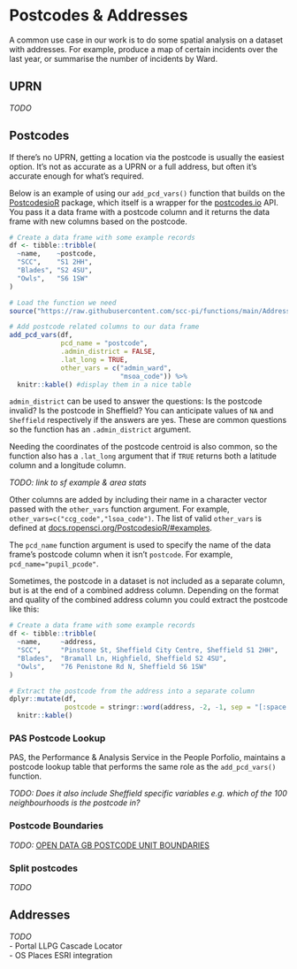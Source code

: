 # Postcodes & Addresses {#geocoding}

A common use case in our work is to do some spatial analysis on a dataset with addresses. For example, produce a map of certain incidents over the last year, or summarise the number of incidents by Ward.

## UPRN  

_TODO_

## Postcodes

If there's no UPRN, getting a location via the postcode is usually the easiest option. It's not as accurate as a UPRN or a full address, but often it's accurate enough for what's required.

Below is an example of using our `add_pcd_vars()` function that builds on the [PostcodesioR](https://docs.ropensci.org/PostcodesioR/) package, which itself is a wrapper for the [postcodes.io](https://postcodes.io/) API. You pass it a data frame with a postcode column and it returns the data frame with new columns based on the postcode.

```r
# Create a data frame with some example records
df <- tibble::tribble(
  ~name,    ~postcode,
  "SCC",    "S1 2HH",
  "Blades", "S2 4SU",
  "Owls",   "S6 1SW"
)

# Load the function we need
source("https://raw.githubusercontent.com/scc-pi/functions/main/Addresses.R")

# Add postcode related columns to our data frame
add_pcd_vars(df,
             pcd_name = "postcode",
             .admin_district = FALSE,
             .lat_long = TRUE,
             other_vars = c("admin_ward",
                            "msoa_code")) %>%
  knitr::kable() #display them in a nice table
```

`admin_district` can be used to answer the questions: Is the postcode invalid? Is the postcode in Sheffield?  You can anticipate values of `NA` and `Sheffield` respectively if the answers are yes. These are common questions so the function has an `.admin_district` argument.   

Needing the coordinates of the postcode centroid is also common, so the function also has a `.lat_long` argument that if `TRUE` returns both a latitude column and a longitude column. 

_TODO: link to sf example & area stats_  
 
Other columns are added by including their name in a character vector passed with the `other_vars` function argument. For example, `other_vars=c("ccg_code","lsoa_code")`. The list of valid `other_vars` is defined at [docs.ropensci.org/PostcodesioR/#examples](https://docs.ropensci.org/PostcodesioR/#examples). 

The `pcd_name` function argument is used to specify the name of the data frame's postcode column when it isn't `postcode`. For example, `pcd_name="pupil_pcode"`.

Sometimes, the postcode in a dataset is not included as a separate column, but is at the end of a combined address column. Depending on the format and quality of the combined address column you could extract the postcode like this:  

```r
# Create a data frame with some example records
df <- tibble::tribble(
  ~name,     ~address,
  "SCC",     "Pinstone St, Sheffield City Centre, Sheffield S1 2HH",
  "Blades",  "Bramall Ln, Highfield, Sheffield S2 4SU",
  "Owls",    "76 Penistone Rd N, Sheffield S6 1SW"
)

# Extract the postcode from the address into a separate column
dplyr::mutate(df, 
              postcode = stringr::word(address, -2, -1, sep = "[:space:]")) %>%
  knitr::kable()
```

### PAS Postcode Lookup  

PAS, the Performance & Analysis Service in the People Porfolio, maintains a postcode lookup table that performs the same role as the `add_pcd_vars()` function.  

_TODO: Does it also include Sheffield specific variables e.g. which of the 100 neighbourhoods is the postcode in?_    

### Postcode Boundaries

_TODO:_
[OPEN DATA GB POSTCODE UNIT BOUNDARIES](https://longair.net/blog/2021/08/23/open-data-gb-postcode-unit-boundaries/)

### Split postcodes

_TODO_

## Addresses

_TODO_  
- Portal LLPG Cascade Locator  
- OS Places ESRI integration  
